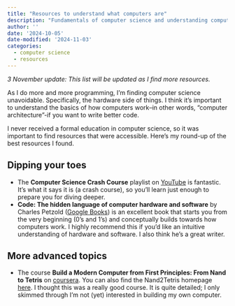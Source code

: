 ```yaml
---
title: "Resources to understand what computers are"
description: "Fundamentals of computer science and understanding computer architecture."
author: ''
date: '2024-10-05'
date-modified: '2024-11-03'
categories: 
  - computer science
  - resources
---
```


*3 November update: This list will be updated as I find more resources.*

As I do more and more programming, I'm finding computer science unavoidable. Specifically, the hardware side of things. I think it's important to understand the basics of how computers work–in other words, "computer architecture"-if you want to write better code.

I never received a formal education in computer science, so it was important to find resources that were accessible. Here's my round-up of the best resources I found.

## Dipping your toes

-   The **Computer Science Crash Course** playlist on [YouTube](https://www.youtube.com/playlist?list=PL8dPuuaLjXtNlUrzyH5r6jN9ulIgZBpdo) is fantastic. It's what it says it is (a crash course), so you'll learn just enough to prepare you for diving deeper.
-   **Code: The hidden language of computer hardware and software** by Charles Petzold ([Google Books](https://www.google.com.au/books/edition/Code/iNfPEAAAQBAJ?hl=en&gbpv=0)) is an excellent book that starts you from the very beginning (0's and 1's) and conceptually builds towards how computers work. I highly recommend this if you'd like an intuitive understanding of hardware and software. I also think he's a great writer.

## More advanced topics

-   The course **Build a Modern Computer from First Principles: From Nand to Tetris** on [coursera](https://www.coursera.org/learn/build-a-computer). You can also find the Nand2Tetris homepage [here](https://www.nand2tetris.org/). I thought this was a really good course. It is quite detailed; I only skimmed through I'm not (yet) interested in building my own computer.

